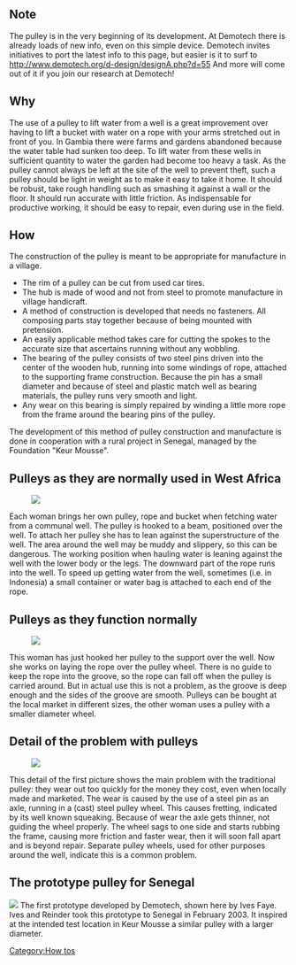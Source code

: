 {{Offline content bundle}}
==Note==
The pulley is in the very beginning of its development. At Demotech there is already loads of new info, even on this simple device. Demotech invites initiatives to port the latest info to this page, but easier is it to surf to http://www.demotech.org/d-design/designA.php?d=55 And more will come out of it if you join our research at Demotech!

==Why==

The use of a pulley to lift water from a well is a great improvement over having to lift a bucket with water on a rope with your arms stretched out in front of you. In Gambia there were farms and gardens abandoned because the water table had sunken too deep. To lift water from these wells in sufficient quantity to water the garden had become too heavy a task.
As the pulley cannot always be left at the site of the well to prevent theft, such a pulley should be light in weight as to make it easy to take it home. It should be robust, take rough handling such as smashing it against a wall or the floor. It should run accurate with little friction. As indispensable for productive working, it should be easy to repair, even during use in the field.

==How==

The construction of the pulley is meant to be appropriate for manufacture in a village.

*The rim of a pulley can be cut from used car tires.
*The hub is made of wood and not from steel to promote manufacture in village handicraft.
*A method of construction is developed that needs no fasteners. All composing parts stay together because of being mounted with pretension.
*An easily applicable method takes care for cutting the spokes to the accurate size that ascertains running without any wobbling.
*The bearing of the pulley consists of two steel pins driven into the center of the wooden hub, running into some windings of rope, attached to the supporting frame construction. Because the pin has a small diameter and because of steel and plastic match well as bearing materials, the pulley runs very smooth and light.
*Any wear on this bearing is simply repaired by winding a little more rope from the frame around the bearing pins of the pulley.

The development of this method of pulley construction and manufacture is done in cooperation with a rural project in Senegal, managed by the Foundation "Keur Mousse".

==Pulleys as they are normally used in West Africa==
[[Image:1WT-WithWornPulley250x250.gif|right|frame|]]

Each woman brings her own pulley, rope and bucket when fetching water from a communal well. 
The pulley is hooked to a beam, positioned over the well. 
To attach her pulley she has to lean against the superstructure of the well.  The area around the well may be muddy and slippery, so this can be dangerous. 
The working position when hauling water is leaning against the well with the lower body or the legs. The downward part of the rope runs into the well.
To speed up getting water from the well, sometimes (i.e. in Indonesia) a small container or water bag is attached to each end of the rope.

==Pulleys as they function normally==
[[Image:2WT-PulleyProperState250x250.gif|left|frame|]]

This woman has just hooked her pulley to the support over the well. Now she works on laying the rope over the pulley wheel. 
There is no guide to keep the rope into the groove, so the rope can fall off when the pulley is carried around. But in actual 
use this is not a problem, as the groove is deep enough and the sides of the groove are smooth. 
Pulleys can be bought at the local market in different sizes, the other woman uses a pulley with a smaller diameter wheel.

==Detail of the problem with pulleys==
[[Image:3WT-PulleyWorn250x250.gif|right|frame|]]

This detail of the first picture shows the main problem with the traditional pulley: 
they wear out too quickly for the money they cost, even when locally made and marketed.
The wear is caused by the use of a steel pin as an axle, running in a (cast) steel pulley wheel. 
This causes fretting, indicated by its well known squeaking. Because of wear the axle gets thinner, 
not guiding the wheel properly. The wheel sags to one side and starts rubbing the frame, causing more friction and faster wear, 
then it will soon fall apart and is beyond repair.
Separate pulley wheels, used for other purposes around the well, indicate this is a common problem.

==The prototype pulley for Senegal==
[[Image:4upload49.jpg|left|frame|]]
The first prototype developed by Demotech, shown here by Ives Faye. Ives and Reinder took this prototype to Senegal in February 2003. It inspired at the intended test location in Keur Mousse a similar pulley with a larger diameter.

{{Demotechpage}}

[[Category:How tos]]